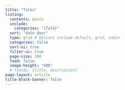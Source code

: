 ```yaml
---
title: "Talks"
listing:
  contents: posts
  include:
    categories: "{Talk}"
  sort: "date desc"
  type: grid # Options include default, grid, table
  categories: false
  sort-ui: true
  filter-ui: true
  page-size: 100
  feed: false
  image-height: "600"
  # fields: [title, description]
page-layout: article
title-block-banner: false
---
```

